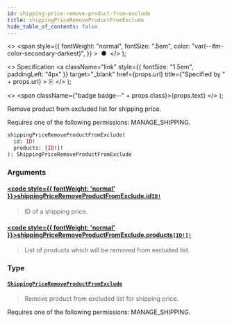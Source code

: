 ```yaml
---
id: shipping-price-remove-product-from-exclude
title: shippingPriceRemoveProductFromExclude
hide_table_of_contents: false
---
```


  <>
    <span
      style={{
        fontWeight: "normal",
        fontSize: ".5em",
        color: "var(--ifm-color-secondary-darkest)",
      }}
    >
      &nbsp;●&nbsp;
    </span>
  </>
);

  <>
    Specification
    <a
      className="link"
      style={{ fontSize: "1.5em", paddingLeft: "4px" }}
      target="\_blank"
      href={props.url}
      title={"Specified by " + props.url}
    >
      ⎘
    </a>
  </>
);

  <>
    <span className={"badge badge--" + props.class}>{props.text}</span>
  </>
);

Remove product from excluded list for shipping price.

Requires one of the following permissions: MANAGE_SHIPPING.

```graphql
shippingPriceRemoveProductFromExclude(
  id: ID!
  products: [ID!]!
): ShippingPriceRemoveProductFromExclude
```

### Arguments

#### [<code style={{ fontWeight: 'normal' }}>shippingPriceRemoveProductFromExclude.<b>id</b></code>](#)<Bullet />[`ID!`](../../../storefront/miscellaneous/scalars/id) <Badge class="secondary" text="non-null"/> <Badge class="secondary" text="scalar"/>

> ID of a shipping price.

#### [<code style={{ fontWeight: 'normal' }}>shippingPriceRemoveProductFromExclude.<b>products</b></code>](#)<Bullet />[`[ID!]!`](../../../storefront/miscellaneous/scalars/id) <Badge class="secondary" text="non-null"/> <Badge class="secondary" text="scalar"/>

> List of products which will be removed from excluded list.

### Type

#### [`ShippingPriceRemoveProductFromExclude`](../../../storefront/shipping/objects/shipping-price-remove-product-from-exclude) <Badge class="secondary" text="object"/>

> Remove product from excluded list for shipping price.

Requires one of the following permissions: MANAGE_SHIPPING.

>
